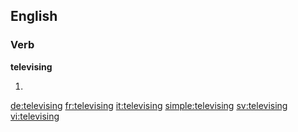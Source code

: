 ==English==

===Verb===
'''televising'''

# {{present participle of|televise}}

[[de:televising]]
[[fr:televising]]
[[it:televising]]
[[simple:televising]]
[[sv:televising]]
[[vi:televising]]